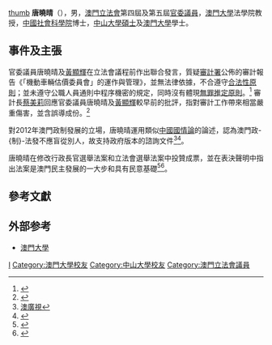 [[file:Tong_Io_Cheng.jpg|thumb]]
'''唐曉晴'''（{{lang-pt|Tong Io Cheng}}），男，[[澳門立法會|澳門立法會]]第四屆及第五屆[[澳門官委議員|官委議員]]，[[澳門大學|澳門大學]]法學院教授，[[中國社會科學院|中國社會科學院]]博士，[[中山大學|中山大學]][[碩士|碩士]]及[[澳門大學|澳門大學]]學士。

== 事件及主張 ==
官委議員唐曉晴及[[黃顯輝|黃顯輝]]在立法會議程前作出聯合發言，質疑[[審計署_(澳門)|審計署]]公佈的審計報告《「機動車輛估價委員會」的運作與管理》，並無法律依據，不合遵守[[合法性原則|合法性原則]]；並未遵守公職人員通則中程序機密的規定，同時沒有體現[[無罪推定原則|無罪推定原則]]。<ref name="兩官委議員質疑公佈審計報告">{{cite news|title=澳廣視即時新聞 2009年10月29日|publisher=澳廣視即時新聞|date=2009年10月29日}}</ref>
審計長[[蔡美莉|蔡美莉]]回應官委議員唐曉晴及[[黃顯輝|黃顯輝]]較早前的批評，指對審計工作帶來相當嚴重傷害，並含誤導成份。<ref>{{Cite web |url=http://www.vakiodaily.com/index.php?tn=viewer&ncid=1&dt=&nid=152020 |title=華僑報 |access-date=2011-06-21 |archive-url=https://web.archive.org/web/20140502004354/http://www.vakiodaily.com/index.php?tn=viewer&ncid=1&dt=&nid=152020 |archive-date=2014-05-02 |dead-url=yes }}</ref>

對2012年澳門政制發展的立場，唐曉晴運用類似[[中國國情論|中國國情論]]的論述，認為澳門政-{制}-法發不應盲從別人，故支持政府版本的諮詢文件<ref>
[http://new.tdm.com.mo/c_news/searchaction.php 澳廣視]{{Dead link|date=2019年4月 |bot=InternetArchiveBot |fix-attempted=yes }}
</ref><ref>{{cite news|title=澳廣視即時新聞 2012年04月23日|publisher=澳廣視即時新聞|date=2012-04-23}}</ref>。

唐曉晴在修改行政長官選舉法案和立法會選舉法案中投贊成票，並在表決聲明中指出法案是澳門民主發展的一大步和具有民意基礎<ref>{{Cite web |url=http://new.tdm.com.mo/c_news/radio_news.php?type=%E6%9C%AC%E5%9C%B0 |title=澳廣視 |access-date=2012-08-30 |archive-url=https://web.archive.org/web/20120404105643/http://new.tdm.com.mo/c_news/radio_news.php?type=%E6%9C%AC%E5%9C%B0 |archive-date=2012-04-04 |dead-url=yes }}</ref><ref>{{cite news|title=澳廣視即時新聞 2012年08月29日|publisher=澳廣視即時新聞|date=2012-08-29
}}</ref>。

== 參考文獻 ==
{{Reflist|}}

== 外部参考 ==
* [http://www.umac.mo/fll/introduction/Tong%20Io%20Cheng.html 澳門大學]{{Wayback|url=http://www.umac.mo/fll/introduction/Tong%20Io%20Cheng.html |date=20180511102214 }}

{{Navboxes 
| title  = 唐晓晴在[[澳门特别行政区立法会|澳门特别行政区立法会]]的职务
| list1  =
{{澳門特別行政區第四屆立法會議員}}
{{澳門特別行政區第五屆立法會議員}}
}}

{{Authority control}}
{{DEFAULTSORT:Tang}}
[[Category:唐姓|I]]
[[Category:澳門大學校友|Category:澳門大學校友]]
[[Category:中山大學校友|Category:中山大學校友]]
[[Category:澳門立法會議員|Category:澳門立法會議員]]